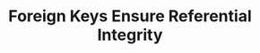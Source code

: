 ---
id: "db_tf_005"
questionType: "TRUE_FALSE"
title: "Foreign Keys Ensure Referential Integrity"
statement: "Foreign keys are used to maintain referential integrity between tables."
difficulty: "HARD"
category: "Database"
correctAnswer: true
explanation: "They ensure relationships remain valid between parent and child records."
---